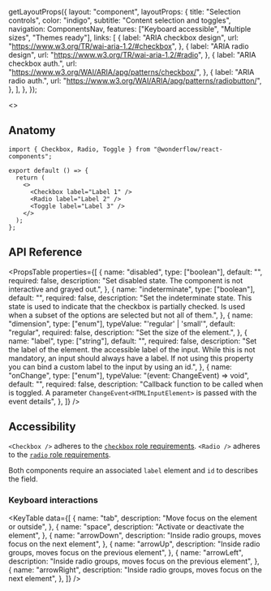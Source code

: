 
  getLayoutProps({
    layout: "component",
    layoutProps: {
      title: "Selection controls",
      color: "indigo",
      subtitle: "Content selection and toggles",
      navigation: ComponentsNav,
      features: ["Keyboard accessible", "Multiple sizes", "Themes ready"],
      links: [
        {
          label: "ARIA checkbox design",
          url: "https://www.w3.org/TR/wai-aria-1.2/#checkbox",
        },
        {
          label: "ARIA radio design",
          url: "https://www.w3.org/TR/wai-aria-1.2/#radio",
        },
        {
          label: "ARIA checkbox auth.",
          url: "https://www.w3.org/WAI/ARIA/apg/patterns/checkbox/",
        },
        {
          label: "ARIA radio auth.",
          url: "https://www.w3.org/WAI/ARIA/apg/patterns/radiobutton/",
        },
      ],
    },
  });

<LiveArea direction="row">
  <>
    <Checkbox defaultChecked label="Label 1" />
    <Radio defaultChecked label="Label 2" />
    <Toggle defaultChecked label="Label 3" />
  </>
</LiveArea>

## Anatomy

```tsx lines="1,6-8"
import { Checkbox, Radio, Toggle } from "@wonderflow/react-components";

export default () => {
  return (
    <>
      <Checkbox label="Label 1" />
      <Radio label="Label 2" />
      <Toggle label="Label 3" />
    </>
  );
};
```

## API Reference

<PropsTable
  properties={[
    {
      name: "disabled",
      type: ["boolean"],
      default: "",
      required: false,
      description:
        "Set disabled state. The component is not interactive and grayed out.",
    },
    {
      name: "indeterminate",
      type: ["boolean"],
      default: "",
      required: false,
      description:
        "Set the indeterminate state. This state is used to indicate that the checkbox is partially checked. Is used when a subset of the options are selected but not all of them.",
    },
    {
      name: "dimension",
      type: ["enum"],
      typeValue: "'regular' | 'small'",
      default: "regular",
      required: false,
      description: "Set the size of the element.",
    },
    {
      name: "label",
      type: ["string"],
      default: "",
      required: false,
      description:
        "Set the label of the element. the accessible label of the input. While this is not mandatory, an input should always have a label. If not using this property you can bind a custom label to the input by using an id.",
    },
    {
      name: "onChange",
      type: ["enum"],
      typeValue: "(event: ChangeEvent<HTMLInputElement>) => void",
      default: "",
      required: false,
      description:
        "Callback function to be called when is toggled. A parameter `ChangeEvent<HTMLInputElement>` is passed with the event details",
    },
  ]}
/>

## Accessibility

`<Checkbox />` adheres to the [`checkbox` role requirements](https://www.w3.org/TR/wai-aria-1.2/#checkbox).
`<Radio />` adheres to the [`radio` role requirements](https://www.w3.org/TR/wai-aria-1.2/#radio).

Both components require an associated `label` element and `id` to describes the field.

### Keyboard interactions

<KeyTable
  data={[
    {
      name: "tab",
      description: "Move focus on the element or outside",
    },
    {
      name: "space",
      description: "Activate or deactivate the element",
    },
    {
      name: "arrowDown",
      description: "Inside radio groups, moves focus on the next element",
    },
    {
      name: "arrowUp",
      description: "Inside radio groups, moves focus on the previous element",
    },
    {
      name: "arrowLeft",
      description: "Inside radio groups, moves focus on the previous element",
    },
    {
      name: "arrowRight",
      description: "Inside radio groups, moves focus on the next element",
    },
  ]}
/>

